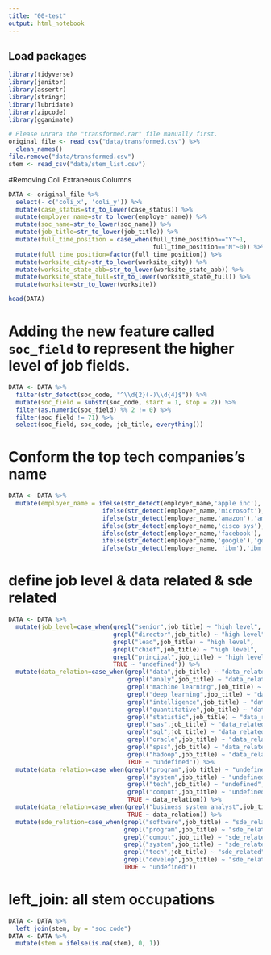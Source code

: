 ```yaml
---
title: "00-test"
output: html_notebook
---
```


## Load packages
```r
library(tidyverse)
library(janitor)
library(assertr)
library(stringr)
library(lubridate)
library(zipcode)
library(gganimate)
```


```r
# Please unrara the "transformed.rar" file manually first.
original_file <- read_csv("data/transformed.csv") %>% 
  clean_names()
file.remove("data/transformed.csv")
stem <- read_csv("data/stem_list.csv")
```
#Removing Coli Extraneous  Columns

```r
DATA <- original_file %>% 
  select(- c('coli_x', 'coli_y')) %>% 
  mutate(case_status=str_to_lower(case_status)) %>% 
  mutate(employer_name=str_to_lower(employer_name)) %>%  
  mutate(soc_name=str_to_lower(soc_name)) %>%  
  mutate(job_title=str_to_lower(job_title)) %>% 
  mutate(full_time_position = case_when(full_time_position=="Y"~1,
                                        full_time_position=="N"~0)) %>% 
  mutate(full_time_position=factor(full_time_position)) %>% 
  mutate(worksite_city=str_to_lower(worksite_city)) %>% 
  mutate(worksite_state_abb=str_to_lower(worksite_state_abb)) %>% 
  mutate(worksite_state_full=str_to_lower(worksite_state_full)) %>% 
  mutate(worksite=str_to_lower(worksite)) 

head(DATA)
```


# Adding the new feature called `soc_field` to represent the higher level of job fields.
```r
DATA <- DATA %>% 
  filter(str_detect(soc_code, "^\\d{2}(-)\\d{4}$")) %>% 
  mutate(soc_field = substr(soc_code, start = 1, stop = 2)) %>% 
  filter(as.numeric(soc_field) %% 2 != 0) %>% 
  filter(soc_field != 71) %>% 
  select(soc_field, soc_code, job_title, everything())
```


# Conform the top tech companies's name
```r
DATA <- DATA %>% 
  mutate(employer_name = ifelse(str_detect(employer_name,'apple inc'), 'apple',
                          ifelse(str_detect(employer_name,'microsoft'), 'microsoft',
                          ifelse(str_detect(employer_name,'amazon'),'amazon',
                          ifelse(str_detect(employer_name,'cisco sys'),'cisco',
                          ifelse(str_detect(employer_name,'facebook'),'facebook',
                          ifelse(str_detect(employer_name,'google'),'google',
                          ifelse(str_detect(employer_name, 'ibm'),'ibm', employer_name))))))))
```

# define job level & data related & sde related 
```r
DATA <- DATA %>% 
  mutate(job_level=case_when(grepl("senior",job_title) ~ "high level",
                             grepl("director",job_title) ~ "high level",
                             grepl("lead",job_title) ~ "high level",
                             grepl("chief",job_title) ~ "high level",
                             grepl("principal",job_title) ~ "high level",
                             TRUE ~ "undefined")) %>% 
  mutate(data_relation=case_when(grepl("data",job_title) ~ "data_related",
                                 grepl("analy",job_title) ~ "data_related",
                                 grepl("machine learning",job_title) ~ "data_related",
                                 grepl("deep learning",job_title) ~ "data_related",
                                 grepl("intelligence",job_title) ~ "data_related",
                                 grepl("quantitative",job_title) ~ "data_related",
                                 grepl("statistic",job_title) ~ "data_related",
                                 grepl("sas",job_title) ~ "data_related",
                                 grepl("sql",job_title) ~ "data_related",
                                 grepl("oracle",job_title) ~ "data_related",
                                 grepl("spss",job_title) ~ "data_related",
                                 grepl("hadoop",job_title) ~ "data_related",
                                 TRUE ~ "undefined")) %>% 
  mutate(data_relation=case_when(grepl("program",job_title) ~ "undefined",
                                 grepl("system",job_title) ~ "undefined",
                                 grepl("tech",job_title) ~ "undefined",
                                 grepl("comput",job_title) ~ "undefined",
                                 TRUE ~ data_relation)) %>% 
  mutate(data_relation=case_when(grepl("business system analyst",job_title) ~ "data_related",
                                 TRUE ~ data_relation)) %>% 
  mutate(sde_relation=case_when(grepl("software",job_title) ~ "sde_related",
                                grepl("program",job_title) ~ "sde_related",
                                grepl("comput",job_title) ~ "sde_related",
                                grepl("system",job_title) ~ "sde_related",
                                grepl("tech",job_title) ~ "sde_related",
                                grepl("develop",job_title) ~ "sde_related",
                                TRUE ~ "undefined")) 
```


# left_join: all stem occupations

```r
DATA <- DATA %>% 
  left_join(stem, by = "soc_code")
DATA <- DATA %>% 
  mutate(stem = ifelse(is.na(stem), 0, 1))
```


